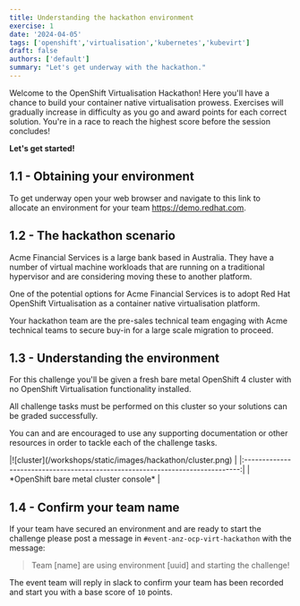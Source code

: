 ```yaml
---
title: Understanding the hackathon environment
exercise: 1
date: '2024-04-05'
tags: ['openshift','virtualisation','kubernetes','kubevirt']
draft: false
authors: ['default']
summary: "Let's get underway with the hackathon."
---
```


Welcome to the OpenShift Virtualisation Hackathon! Here you'll have a chance to build your container native virtualisation prowess. Exercises will gradually increase in difficulty as you go and award points for each correct solution. You're in a race to reach the highest score before the session concludes!

**Let's get started!**


## 1.1 - Obtaining your environment

To get underway open your web browser and navigate to this link to allocate an environment for your team https://demo.redhat.com.


## 1.2 - The hackathon scenario

Acme Financial Services is a large bank based in Australia. They have a number of virtual machine workloads that are running on a traditional hypervisor and are considering moving these to another platform.

One of the potential options for Acme Financial Services is to adopt Red Hat OpenShift Virtualisation as a container native virtualisation platform. 

Your hackathon team are the pre-sales technical team engaging with Acme technical teams to secure buy-in for a large scale migration to proceed.


## 1.3 - Understanding the environment

For this challenge you'll be given a fresh bare metal OpenShift 4 cluster with no OpenShift Virtualisation functionality installed.

All challenge tasks must be performed on this cluster so your solutions can be graded successfully.

You can and are encouraged to use any supporting documentation or other resources in order to tackle each of the challenge tasks.

<Zoom>
|![cluster](/workshops/static/images/hackathon/cluster.png)                     | 
|:-----------------------------------------------------------------------------:|
| *OpenShift bare metal cluster console*                                        |
</Zoom>


## 1.4 - Confirm your team name

If your team have secured an environment and are ready to start the challenge please post a message in `#event-anz-ocp-virt-hackathon` with the message:

> Team [name] are using environment [uuid] and starting the challenge!

The event team will reply in slack to confirm your team has been recorded and start you with a base score of `10` points.

